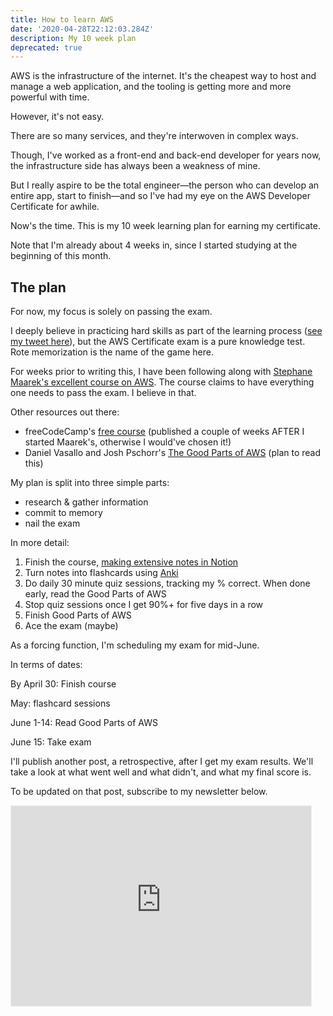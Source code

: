 ```yaml
---
title: How to learn AWS
date: '2020-04-28T22:12:03.284Z'
description: My 10 week plan
deprecated: true
---
```


AWS is the infrastructure of the internet. It's the cheapest way to host and manage a web application, and the tooling is getting more and more powerful with time.

However, it's not easy.

There are so many services, and they're interwoven in complex ways.

Though, I've worked as a front-end and back-end developer for years now, the infrastructure side has always been a weakness of mine.

But I really aspire to be the total engineer—the person who can develop an entire app, start to finish—and so I've had my eye on the AWS Developer Certificate for awhile.

Now's the time. This is my 10 week learning plan for earning my certificate.

Note that I'm already about 4 weeks in, since I started studying at the beginning of this month.

## The plan

For now, my focus is solely on passing the exam.

I deeply believe in practicing hard skills as part of the learning process ([see my tweet here](https://twitter.com/scottdomes/status/1251559286284509184?s=20)), but the AWS Certificate exam is a pure knowledge test. Rote memorization is the name of the game here.

For weeks prior to writing this, I have been following along with [Stephane Maarek's excellent course on AWS](https://www.udemy.com/course/aws-certified-developer-associate-dva-c01/). The course claims to have everything one needs to pass the exam. I believe in that.

Other resources out there:

- freeCodeCamp's [free course](https://www.youtube.com/watch?v=RrKRN9zRBWs) (published a couple of weeks AFTER I started Maarek's, otherwise I would've chosen it!)
- Daniel Vasallo and Josh Pschorr's [The Good Parts of AWS](https://gumroad.com/l/aws-good-parts) (plan to read this)

My plan is split into three simple parts:

- research & gather information
- commit to memory
- nail the exam

In more detail:

1. Finish the course, [making extensive notes in Notion](https://twitter.com/scottdomes/status/1250159229022793728?s=20)
2. Turn notes into flashcards using [Anki](https://apps.ankiweb.net/)
3. Do daily 30 minute quiz sessions, tracking my % correct. When done early, read the Good Parts of AWS
4. Stop quiz sessions once I get 90%+ for five days in a row
5. Finish Good Parts of AWS
6. Ace the exam (maybe)

As a forcing function, I'm scheduling my exam for mid-June.

In terms of dates:

By April 30: Finish course

May: flashcard sessions

June 1-14: Read Good Parts of AWS

June 15: Take exam

I'll publish another post, a retrospective, after I get my exam results. We'll take a look at what went well and what didn't, and what my final score is.

To be updated on that post, subscribe to my newsletter below.

<iframe src="https://scottdomes.substack.com/embed" width="480" height="320" style="border:1px solid #EEE; background:white;" frameborder="0" scrolling="no"></iframe>